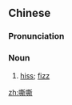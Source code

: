 ==Chinese==
{{zh-forms}}

===Pronunciation===
{{zh-pron
|m=sīsī
|h=pfs=sê-sê
|cat=n
}}

===Noun===
{{zh-noun}}

# [[hiss]]; [[fizz]]

[[zh:嘶嘶]]